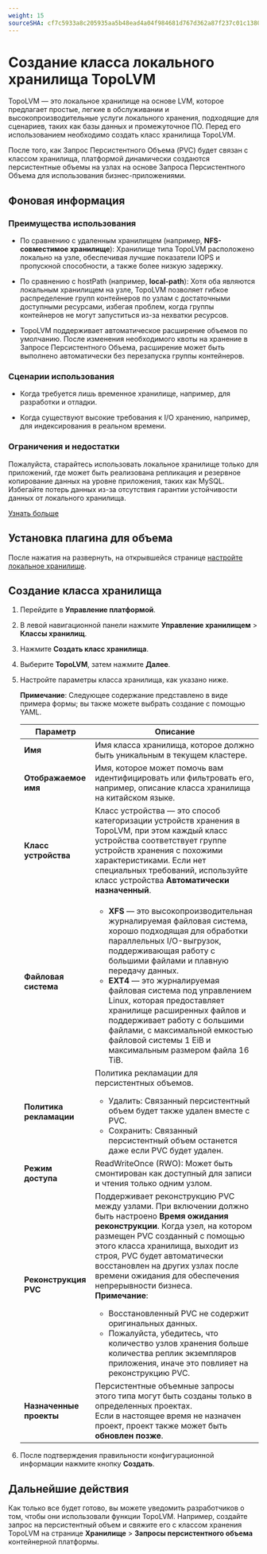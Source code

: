 ```yaml
---
weight: 15
sourceSHA: cf7c5933a8c205935aa5b48ead4a04f984681d767d362a87f237c01c1380bb0d
---
```


# Создание класса локального хранилища TopoLVM

TopoLVM — это локальное хранилище на основе LVM, которое предлагает простые, легкие в обслуживании и высокопроизводительные услуги локального хранения, подходящие для сценариев, таких как базы данных и промежуточное ПО. Перед его использованием необходимо создать класс хранилища TopoLVM.

После того, как Запрос Персистентного Объема (PVC) будет связан с классом хранилища, платформой динамически создаются персистентные объемы на узлах на основе Запроса Персистентного Объема для использования бизнес-приложениями.

## Фоновая информация

### Преимущества использования

- По сравнению с удаленным хранилищем (например, **NFS-совместимое хранилище**): Хранилище типа TopoLVM расположено локально на узле, обеспечивая лучшие показатели IOPS и пропускной способности, а также более низкую задержку.

- По сравнению с hostPath (например, **local-path**): Хотя оба являются локальным хранилищем на узле, TopoLVM позволяет гибкое распределение групп контейнеров по узлам с достаточными доступными ресурсами, избегая проблем, когда группы контейнеров не могут запуститься из-за нехватки ресурсов.

- TopoLVM поддерживает автоматическое расширение объемов по умолчанию. После изменения необходимого квоты на хранение в Запросе Персистентного Объема, расширение может быть выполнено автоматически без перезапуска группы контейнеров.

### Сценарии использования

- Когда требуется лишь временное хранилище, например, для разработки и отладки.

- Когда существуют высокие требования к I/O хранению, например, для индексирования в реальном времени.

### Ограничения и недостатки

Пожалуйста, старайтесь использовать локальное хранилище только для приложений, где может быть реализована репликация и резервное копирование данных на уровне приложения, таких как MySQL. Избегайте потерь данных из-за отсутствия гарантии устойчивости данных от локального хранилища.

[Узнать больше](https://github.com/topolvm/topolvm/blob/main/docs/user-manual.md)

## Установка плагина для объема

После нажатия на развернуть, на открывшейся странице [настройте локальное хранилище](/storage/storagesystem_topolvm/installation.mdx).

## Создание класса хранилища

1. Перейдите в **Управление платформой**.

2. В левой навигационной панели нажмите **Управление хранилищем** > **Классы хранилищ**.

3. Нажмите **Создать класс хранилища**.

4. Выберите **TopoLVM**, затем нажмите **Далее**.

5. Настройте параметры класса хранилища, как указано ниже.

   **Примечание**: Следующее содержание представлено в виде примера формы; вы также можете выбрать создание с помощью YAML.

   | Параметр              | Описание                                                                                                                                                                                                                                                                                                                                                                                                                                                                                                                                    |
   | ---------------------- | ---------------------------------------------------------------------------------------------------------------------------------------------------------------------------------------------------------------------------------------------------------------------------------------------------------------------------------------------------------------------------------------------------------------------------------------------------------------------------------------------------------------------------------------------- |
   | **Имя**               | Имя класса хранилища, которое должно быть уникальным в текущем кластере.                                                                                                                                                                                                                                                                                                                                                                                                                                                                |
   | **Отображаемое имя**   | Имя, которое может помочь вам идентифицировать или фильтровать его, например, описание класса хранилища на китайском языке.                                                                                                                                                                                                                                                                                                                                                                                                                                            |
   | **Класс устройства**   | Класс устройства — это способ категоризации устройств хранения в TopoLVM, при этом каждый класс устройства соответствует группе устройств хранения с похожими характеристиками. Если нет специальных требований, используйте класс устройства **Автоматически назначенный**.                                                                                                                                                                                                                                                                                    |
   | **Файловая система**    | <ul><li>**XFS** — это высокопроизводительная журналируемая файловая система, хорошо подходящая для обработки параллельных I/O-выгрузок, поддерживающая работу с большими файлами и плавную передачу данных.</li><li>**EXT4** — это журналируемая файловая система под управлением Linux, которая предоставляет хранилище расширенных файлов и поддерживает работу с большими файлами, с максимальной емкостью файловой системы 1 EiB и максимальным размером файла 16 TiB.</li></ul>                                                                                                                                                  |
   | **Политика рекламации** | Политика рекламации для персистентных объемов.<br /><ul><li>Удалить: Связанный персистентный объем будет также удален вместе с PVC.</li><li>Сохранить: Связанный персистентный объем останется даже если PVC будет удален.</li></ul>                                                                                                                                                                                                                                                                                                         |
   | **Режим доступа**      | ReadWriteOnce (RWO): Может быть смонтирован как доступный для записи и чтения только одним узлом.                                                                                                                                                                                                                                                                                                                                                                                                                                                                            |
   | **Реконструкция PVC**  | Поддерживает реконструкцию PVC между узлами. При включении должно быть настроено **Время ожидания реконструкции**. Когда узел, на котором размещен PVC созданный с помощью этого класса хранилища, выходит из строя, PVC будет автоматически восстановлен на других узлах после времени ожидания для обеспечения непрерывности бизнеса.<br />**Примечание**:<br /><ul><li>Восстановленный PVC не содержит оригинальных данных.</li><li>Пожалуйста, убедитесь, что количество узлов хранения больше количества реплик экземпляров приложения, иначе это повлияет на реконструкцию PVC.</li></ul> |
   | **Назначенные проекты** | Персистентные объемные запросы этого типа могут быть созданы только в определенных проектах.<br />Если в настоящее время не назначен проект, проект также может быть **обновлен позже**.                                                                                                                                                                                                                                                                                                                                                                          |

6. После подтверждения правильности конфигурационной информации нажмите кнопку **Создать**.

## Дальнейшие действия

Как только все будет готово, вы можете уведомить разработчиков о том, чтобы они использовали функции TopoLVM. Например, создайте запрос на персистентный объем и свяжите его с классом хранения TopoLVM на странице **Хранилище** > **Запросы персистентного объема** контейнерной платформы.
